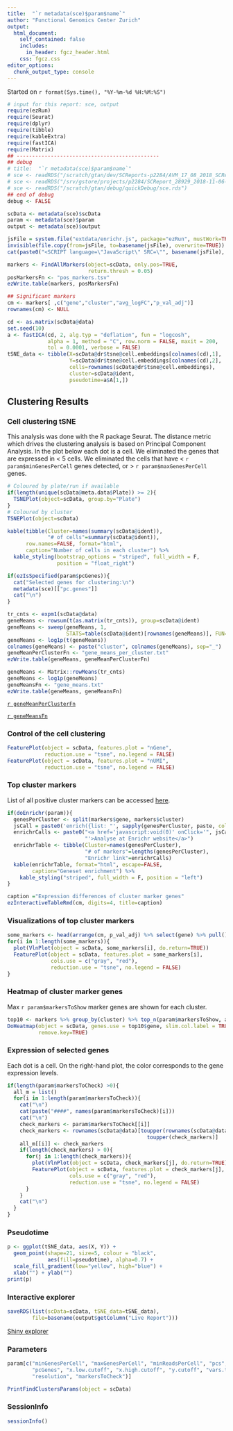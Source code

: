 ```yaml
---
title:  "`r metadata(sce)$param$name`"
author: "Functional Genomics Center Zurich"
output: 
  html_document:
    self_contained: false
    includes:
      in_header: fgcz_header.html
    css: fgcz.css
editor_options: 
  chunk_output_type: console
---
```


Started on `r format(Sys.time(), "%Y-%m-%d %H:%M:%S")`

```r
# input for this report: sce, output
require(ezRun)
require(Seurat)
require(dplyr)
require(tibble)
require(kableExtra)
require(fastICA)
require(Matrix)
## ----------------------------------------------
## debug
# title:  "`r metadata(sce)$param$name`"
# sce <- readRDS("/scratch/gtan/dev/SCReports-p2284/AVM_17_08_2018_SCReport/sce.rds")
# sce <- readRDS("/srv/gstore/projects/p2284/SCReport_28929_2018-11-06--12-08-51/AVM_17_08_2018_SCReport/sce.rds")
# sce <- readRDS("/scratch/gtan/debug/quickDebug/sce.rds")
## end of debug
debug <- FALSE

scData <- metadata(sce)$scData
param <- metadata(sce)$param
output <- metadata(sce)$output
```

```r
jsFile = system.file("extdata/enrichr.js", package="ezRun", mustWork=TRUE)
invisible(file.copy(from=jsFile, to=basename(jsFile), overwrite=TRUE))
cat(paste0("<SCRIPT language=\"JavaScript\" SRC=\"", basename(jsFile), "\"></SCRIPT>"))
```

```r
markers <- FindAllMarkers(object=scData, only.pos=TRUE,
                          return.thresh = 0.05)
posMarkersFn <- "pos_markers.tsv"
ezWrite.table(markers, posMarkersFn)

## Significant markers
cm <- markers[ ,c("gene","cluster","avg_logFC","p_val_adj")]
rownames(cm) <- NULL
```

```r
cd <- as.matrix(scData@data)
set.seed(10)
a <- fastICA(cd, 2, alg.typ = "deflation", fun = "logcosh", 
             alpha = 1, method = "C", row.norm = FALSE, maxit = 200, 
             tol = 0.0001, verbose = FALSE)
tSNE_data <- tibble(X=scData@dr$tsne@cell.embeddings[colnames(cd),1],
                    Y=scData@dr$tsne@cell.embeddings[colnames(cd),2],
                    cells=rownames(scData@dr$tsne@cell.embeddings),
                    cluster=scData@ident,
                    pseudotime=a$A[1,])
```

## Clustering Results {.tabset}

### Cell clustering tSNE

This analysis was done with the R package Seurat. The distance metric which drives the clustering analysis is based on Principal Component Analysis.  In the plot below each dot is a cell.
We eliminated the genes that are expressed in < 5 cells. We eliminated the cells that have < `r param$minGenesPerCell` genes detected, or > `r param$maxGenesPerCell` genes.

```r
# Coloured by plate/run if available
if(length(unique(scData@meta.data$Plate)) >= 2){
  TSNEPlot(object=scData, group.by="Plate")
}
# Coloured by cluster
TSNEPlot(object=scData)

kable(tibble(Cluster=names(summary(scData@ident)),
             "# of cells"=summary(scData@ident)),
      row.names=FALSE, format="html",
      caption="Number of cells in each cluster") %>%
  kable_styling(bootstrap_options = "striped", full_width = F,
                position = "float_right")
```

```r
if(ezIsSpecified(param$pcGenes)){
  cat("Selected genes for clustering:\n")
  metadata(sce)[["pc.genes"]]
  cat("\n")
}
```

```r
tr_cnts <- expm1(scData@data)
geneMeans <- rowsum(t(as.matrix(tr_cnts)), group=scData@ident)
geneMeans <- sweep(geneMeans, 1,
                   STATS=table(scData@ident)[rownames(geneMeans)], FUN="/")
geneMeans <- log1p(t(geneMeans))
colnames(geneMeans) <- paste("cluster", colnames(geneMeans), sep="_")
geneMeanPerClusterFn <- "gene_means_per_cluster.txt"
ezWrite.table(geneMeans, geneMeanPerClusterFn)

geneMeans <- Matrix::rowMeans(tr_cnts)
geneMeans <- log1p(geneMeans)
geneMeansFn <- "gene_means.txt"
ezWrite.table(geneMeans, geneMeansFn)
```

[`r geneMeanPerClusterFn`](`r geneMeanPerClusterFn`)

[`r geneMeansFn`](`r geneMeansFn`)

### Control of the cell clustering

```r
FeaturePlot(object = scData, features.plot = "nGene", 
            reduction.use = "tsne", no.legend = FALSE)
FeaturePlot(object = scData, features.plot = "nUMI", 
            reduction.use = "tsne", no.legend = FALSE)
```

### Top cluster markers
List of all positive cluster markers can be accessed [here](`r posMarkersFn`).

```r
if(doEnrichr(param)){
  genesPerCluster <- split(markers$gene, markers$cluster)
  jsCall = paste0('enrich({list: "', sapply(genesPerCluster, paste, collapse="\\n"), '", popup: true});')
  enrichrCalls <- paste0("<a href='javascript:void(0)' onClick='", jsCall, 
                         "'>Analyse at Enrichr website</a>")
  enrichrTable <- tibble(Cluster=names(genesPerCluster),
                         "# of markers"=lengths(genesPerCluster),
                         "Enrichr link"=enrichrCalls)
  kable(enrichrTable, format="html", escape=FALSE,
        caption="Geneset enrichment") %>%
    kable_styling("striped", full_width = F, position = "left")
}
```

```r
caption ="Expression differences of cluster marker genes"
ezInteractiveTableRmd(cm, digits=4, title=caption)
```

### Visualizations of top cluster markers

```r
some_markers <- head(arrange(cm, p_val_adj) %>% select(gene) %>% pull(), 100)
for(i in 1:length(some_markers)){
  plot(VlnPlot(object = scData, some_markers[i], do.return=TRUE))
  FeaturePlot(object = scData, features.plot = some_markers[i],
              cols.use = c("gray", "red"),
              reduction.use = "tsne", no.legend = FALSE)
}
```

### Heatmap of cluster marker genes
Max `r param$markersToShow` marker genes are shown for each cluster. 

```r
top10 <- markers %>% group_by(cluster) %>% top_n(param$markersToShow, avg_logFC)
DoHeatmap(object = scData, genes.use = top10$gene, slim.col.label = TRUE,
          remove.key=TRUE)
```

### Expression of selected genes

Each dot is a cell. On the right-hand plot, the color corresponds to the gene expression levels. 

```r
if(length(param$markersToCheck) >0){
  all_m = list()
  for(i in 1:length(param$markersToCheck)){
    cat("\n")
    cat(paste("####", names(param$markersToCheck)[i]))
    cat("\n")
    check_markers <- param$markersToCheck[[i]]
    check_markers <- rownames(scData@data)[toupper(rownames(scData@data)) %in%
                                             toupper(check_markers)]
    all_m[[i]] <- check_markers
    if(length(check_markers) > 0){
      for(j in 1:length(check_markers)){
        plot(VlnPlot(object = scData, check_markers[j], do.return=TRUE))
        FeaturePlot(object = scData, features.plot = check_markers[j],
                    cols.use = c("gray", "red"),
                    reduction.use = "tsne", no.legend = FALSE)
      }
    }
    cat("\n")
  }
}

```

### Pseudotime
```r
p <- ggplot(tSNE_data, aes(X, Y)) + 
  geom_point(shape=21, size=5, colour = "black",
             aes(fill=pseudotime), alpha=0.7) +
  scale_fill_gradient(low="yellow", high="blue") +
  xlab("") + ylab("")
print(p)
```

### Interactive explorer
```r
saveRDS(list(scData=scData, tSNE_data=tSNE_data),
        file=basename(output$getColumn("Live Report")))
```
[Shiny explorer](`r output$getColumn("Live Report")`)

### Parameters
```r
param[c("minGenesPerCell", "maxGenesPerCell", "minReadsPerCell", "pcs",
        "pcGenes", "x.low.cutoff", "x.high.cutoff", "y.cutoff", "vars.to.regress",
        "resolution", "markersToCheck")]
```

```r
PrintFindClustersParams(object = scData)
```

### SessionInfo
```r
sessionInfo()
```
